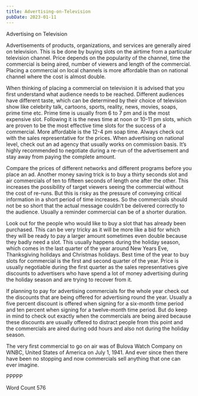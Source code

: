 ```yaml
---
title: Advertising-on-Television
pubDate: 2023-01-11
---
```


Advertising on Television

Advertisements of products, organizations, and services are generally aired on television. This is be done by buying slots on the airtime from a particular television channel. Price depends on the popularity of the channel, time the commercial is being aired, number of viewers and length of the commercial. Placing a commercial on local channels is more affordable than on national channel where the cost is almost double.

When thinking of placing a commercial on television it is advised that you first understand what audience needs to be reached. Different audiences have different taste, which can be determined by their choice of television show like celebrity talk, cartoons, sports, reality, news, movies, soaps, prime time etc. Prime time is usually from 6 to 7 pm and is the most expensive slot. Following it is the news time at noon or 10-11 pm slots, which are proven to be the most effective time slots for the success of a commercial. More affordable is the 12-4 pm soap time. Always check out with the sales representative for the prices. When advertising on national level, check out an ad agency that usually works on commission basis. It’s highly recommended to negotiate during a re-run of the advertisement and stay away from paying the complete amount. 

Compare the prices of different networks and different programs before you place an ad. Another money saving trick is to buy a thirty seconds slot and air commercials of ten to fifteen seconds of length one after the other. This increases the possibility of target viewers seeing the commercial without the cost of re-runs. But this is risky as the pressure of conveying critical information in a short period of time increases. So the commercials should not be so short that the actual message couldn’t be delivered correctly to the audience. Usually a reminder commercial can be of a shorter duration. 

Look out for the people who would like to buy a slot that has already been purchased. This can be very tricky as it will be more like a bid for which they will be ready to pay a larger amount sometimes even double because they badly need a slot. This usually happens during the holiday season, which comes in the last quarter of the year around New Years Eve, Thanksgiving holidays and Christmas holidays. Best time of the year to buy slots for commercial is the first and second quarter of the year. Price is usually negotiable during the first quarter as the sales representatives give discounts to advertisers who have spend a lot of money advertising during the holiday season and are trying to recover from it.

If planning to pay for advertising commercials for the whole year check out the discounts that are being offered for advertising round the year. Usually a five percent discount is offered when signing for a six-month time period and ten percent when signing for a twelve-month time period. But do keep in mind to check out exactly when the commercials are being aired because these discounts are usually offered to distract people from this point and the commercials are aired during odd hours and also not during the holiday season.

The very first commercial to go on air was of Bulova Watch Company on WNBC, United States of America on July 1, 1941. And ever since then there have been no stopping and now commercials sell anything that one can ever imagine.

PPPPP

Word Count 576